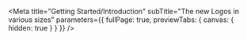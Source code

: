 
<Meta
  title="Getting Started/Introduction"
  subTitle="The new Logos in various sizes"
  parameters={{ fullPage: true, previewTabs: { canvas: { hidden: true } } }}
/>
